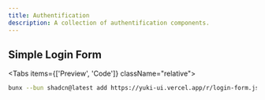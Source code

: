 ```yaml
---
title: Authentification
description: A collection of authentification components.
---
```


## Simple Login Form


<Tabs items={['Preview', 'Code']} className="relative">

<OpenInV0 name="login-form" />

<Tab className="not-prose flex justify-center" value="Preview">
  <LoginForm />
</Tab>

<Tab value="Code">
  <ComponentSource name="blocks/login-form/components/login-form.tsx" />
</Tab>

</Tabs>

```bash
bunx --bun shadcn@latest add https://yuki-ui.vercel.app/r/login-form.json
```
